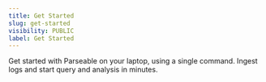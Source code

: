 ```yaml
---
title: Get Started
slug: get-started
visibility: PUBLIC
label: Get Started
---
```

Get started with Parseable on your laptop, using a single command. Ingest logs and start query and analysis in minutes.